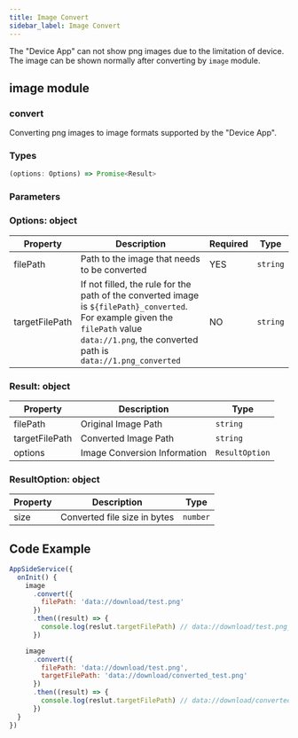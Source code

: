 ```yaml
---
title: Image Convert
sidebar_label: Image Convert
---
```


The "Device App" can not show png images due to the limitation of device. The image can be shown normally after converting by `image` module.

## image module

### convert

Converting png images to image formats supported by the "Device App".

### Types

```ts
(options: Options) => Promise<Result>
```

### Parameters

### Options: object

| Property       | Description                                                                                                                                                                                   | Required | Type     |
| -------------- | --------------------------------------------------------------------------------------------------------------------------------------------------------------------------------------------- | -------- | -------- |
| filePath       | Path to the image that needs to be converted                                                                                                                                                  | YES      | `string` |
| targetFilePath | If not filled, the rule for the path of the converted image is `${filePath}_converted`. For example given the `filePath` value `data://1.png`, the converted path is `data://1.png_converted` | NO       | `string` |

### Result: object

| Property       | Description                  | Type           |
| -------------- | ---------------------------- | -------------- |
| filePath       | Original Image Path          | `string`       |
| targetFilePath | Converted Image Path         | `string`       |
| options        | Image Conversion Information | `ResultOption` |

### ResultOption: object

| Property | Description                  | Type     |
| -------- | ---------------------------- | -------- |
| size     | Converted file size in bytes | `number` |

## Code Example

```js
AppSideService({
  onInit() {
    image
      .convert({
        filePath: 'data://download/test.png'
      })
      .then((result) => {
        console.log(reslut.targetFilePath) // data://download/test.png_converted
      })

    image
      .convert({
        filePath: 'data://download/test.png',
        targetFilePath: 'data://download/converted_test.png'
      })
      .then((result) => {
        console.log(reslut.targetFilePath) // data://download/converted_test.pang
      })
  }
})
```
